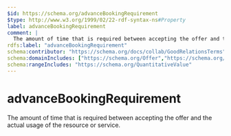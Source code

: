 ```yaml
---
$id: https://schema.org/advanceBookingRequirement
$type: http://www.w3.org/1999/02/22-rdf-syntax-ns#Property
label: advanceBookingRequirement
comment: |
  The amount of time that is required between accepting the offer and the actual usage of the resource or service.
rdfs:label: "advanceBookingRequirement"
schema:contributor: "https://schema.org/docs/collab/GoodRelationsTerms"
schema:domainIncludes: ["https://schema.org/Offer","https://schema.org/Demand"]
schema:rangeIncludes: "https://schema.org/QuantitativeValue"
---
```


# advanceBookingRequirement

The amount of time that is required between accepting the offer and the actual usage of the resource or service.

